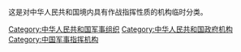 这是对中华人民共和国境内具有作战指挥性质的机构临时分类。

{{See also|中华人民共和国军事}}

[[Category:中华人民共和国军事组织|Category:中华人民共和国军事组织]]
[[Category:中华人民共和国政府机构|Category:中华人民共和国政府机构]]
[[Category:中国军事指挥机构|Category:中国军事指挥机构]]